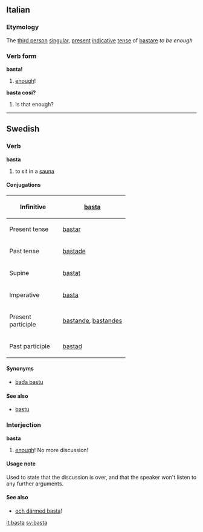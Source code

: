 ==Italian==
===Etymology===
The [[third person]] [[singular]], [[present]] [[indicative]] [[tense]] of [[bastare]] ''to be enough''
===Verb form===
'''basta!'''
# [[enough]]!
'''basta cosi?'''
# Is that enough?
----
==Swedish==
===Verb===
'''basta'''
#to sit in a [[sauna]]
====Conjugations====
{| border=1 cellspacing=0
|- align=center
! width=125 bgcolor="#FFFFF0" | Infinitive
| [[basta]]
|- align=center
! width=125 bgcolor="#FFFFF0" | Present tense
| [[bastar]]
|- align=center
! width=125 bgcolor="#FFFFF0" | Past tense
| [[bastade]]
|- align=center
! width=125 bgcolor="#FFFFF0" | Supine
| [[bastat]]
|- align=center
! width=125 bgcolor="#FFFFF0" | Imperative
| [[basta]]
|- align=center
! width=125 bgcolor="#FFFFF0" | Present participle
| colspan=2 | [[bastande]], [[bastandes]]
|- align=center
! width=125 bgcolor="#FFFFF0" | Past participle
| colspan=2 | [[bastad]]
|}
====Synonyms====
*[[bada bastu]]
====See also====
*[[bastu]]
===Interjection===
'''basta'''
#[[enough]]! No more discussion!
====Usage note====
Used to state that the discussion is over, and that the speaker won't listen to any further arguments.
====See also====
*[[och därmed basta]]!


[[it:basta]]
[[sv:basta]]